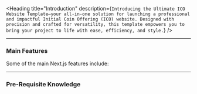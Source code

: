 

<Heading title="Introduction" description={`
Introducing the Ultimate ICO Website Template—your all-in-one solution for launching a professional and impactful Initial Coin Offering (ICO) website. Designed with precision and crafted for versatility, this template empowers you to bring your project to life with ease, efficiency, and style.
`} />

---

### Main Features

Some of the main Next.js features include:

<OptionTable
  options={template_features}
/>

---

### Pre-Requisite Knowledge

<LinkedCards />


